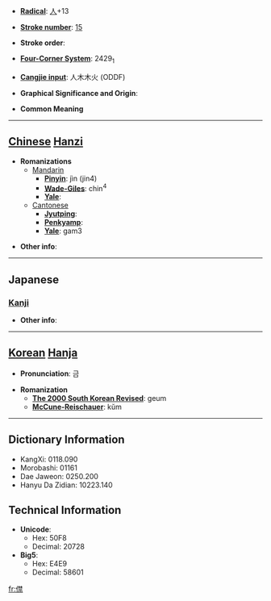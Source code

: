 * '''[[Wiktionary:Chinese radical index| Radical]]''': [[Wiktionary:Chinese radical index 人|人]]+13

* '''[[Wiktionary:Chinese total strokes index|Stroke number]]''': [[Wiktionary:Chinese total strokes index 15|15]]

* '''Stroke order''': 

* '''[[Wiktionary:Chinese four corner index|Four-Corner System]]''': 2429<sub>1</sub>

* '''[[Wiktionary:Chinese Cangjie index|Cangjie input]]''': 人木木火 (ODDF)

* '''Graphical Significance and Origin''': 

* '''Common Meaning'''

----

== [[Chinese]] [[Hanzi]] ==

* '''Romanizations'''
** [[Mandarin]]
*** '''[[Pinyin]]''': jìn (jin4)
*** '''[[Wade-Giles]]''': chin<sup>4</sup>
*** '''[[Yale]]''': 
**[[Cantonese]]
***'''[[Jyutping]]''':
***'''[[Penkyamp]]''': 
***'''[[Yale]]''': gam3

* '''Other info''': 

----

==Japanese==
===[[Kanji]]===
{{kanji|on readings=[[きん]] (kin), [[こん]] (kon)|kun readings=[[あおぐ]] (aogu)}}

* '''Other info''':  

----

== [[Korean]] [[Hanja]] ==

* '''Pronunciation''': 금

* '''Romanization'''
** '''[[The 2000 South Korean Revised Romanization|The 2000 South Korean Revised]]''': geum
** '''[[McCune-Reischauer]]''': kŭm

----

== Dictionary Information ==

* KangXi: 0118.090
* Morobashi: 01161
* Dae Jaweon: 0250.200
* Hanyu Da Zidian: 10223.140

== Technical Information ==

* '''Unicode''':
** Hex: 50F8
** Decimal: 20728
* '''Big5''':
** Hex: E4E9
** Decimal: 58601

[[fr:僸]]